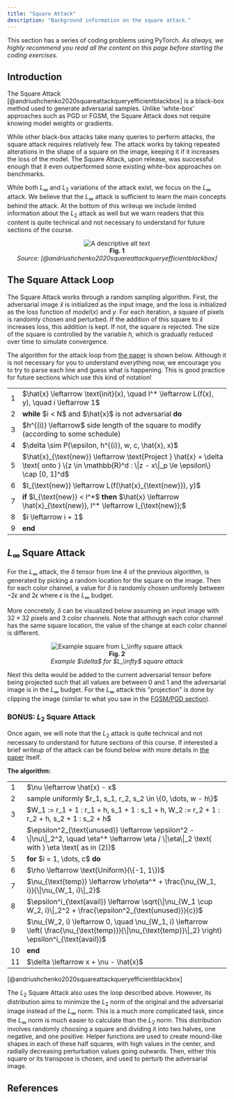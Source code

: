 ```yaml
---
title: "Square Attack"
description: "Background information on the square attack."
---
```


This section has a series of coding problems using PyTorch. _As always, we highly recommend you read
all the content on this page before starting the coding exercises._

<ExerciseButtons
  githubUrl="https://github.com/zroe1/xlab-ai-security/blob/main/working/adversarial_basics/square/square.ipynb"
  colabUrl="https://colab.research.google.com/github/zroe1/xlab-ai-security/blob/main/working/adversarial_basics/square/square.ipynb"
/>

## Introduction

The Square Attack [@andriushchenko2020squareattackqueryefficientblackbox] is a black-box method used to generate adversarial samples. Unlike 'white-box' approaches such as PGD or FGSM, the Square Attack does not require knowing model weights or gradients.

While other black-box attacks take many queries to perform attacks, the square attack requires relatively few. The attack works by taking repeated alterations in the shape of a square on the image, keeping it if it increases the loss of the model. The Square Attack, upon release, was successful enough that it even outperformed some existing white-box approaches on benchmarks.

While both $L_\infty$ and $L_2$ variations of the attack exist, we focus on the $L_\infty$ attack. We believe that the $L_\infty$ attack is sufficient to learn the main concepts behind the attack. At the bottom of this writeup we include limited information about the $L_2$ attack as well but we warn readers that this content is quite technical and not necessary to understand for future sections of the course.

<p align="center">
  <img
    src="/images/square_attack.png"
    alt="A descriptive alt text"
    style={{ maxWidth: "100%", height: "auto" }}
  />
  <br />
  <b>Fig. 1</b>
  <br />
  <em>Source: [@andriushchenko2020squareattackqueryefficientblackbox]</em>
</p>

## The Square Attack Loop

The Square Attack works through a random sampling algorithm. First, the adversarial image $\hat{x}$ is initialized as the input image, and the loss is initialized as the loss function of $model(x)$ and $y$. For each iteration, a square of pixels is randomly chosen and perturbed. If the addition of this square to $\hat{x}$ increases loss, this addition is kept. If not, the square is rejected. The size of the square is controlled by the variable $h$, which is gradually reduced over time to simulate convergence.

The algorithm for the attack loop from [the paper](https://arxiv.org/pdf/1912.00049) is shown below. Although it is not necessary for you to understand everything now, we encourage you to try to parse each line and guess what is happening. This is good practice for future sections which use this kind of notation!

<table align='center'>
  <tbody>
    <tr>
      <td style={{verticalAlign: "top", textAlign: "right", paddingRight: "1em", userSelect: "none"}}>1</td>
      <td>$\hat{x} \leftarrow \text{init}(x), \quad l^* \leftarrow L(f(x), y), \quad i \leftarrow 1$</td>
    </tr>
    <tr>
      <td style={{verticalAlign: "top", textAlign: "right", paddingRight: "1em", userSelect: "none"}}>2</td>
      <td><b>while</b> $i < N$ and $\hat{x}$ is not adversarial <b>do</b></td>
    </tr>
    <tr>
      <td style={{verticalAlign: "top", textAlign: "right", paddingRight: "1em", userSelect: "none"}}>3</td>
      <td style={{paddingLeft: "2em"}}>$h^{(i)} \leftarrow$ side length of the square to modify (according to some schedule)</td>
    </tr>
    <tr>
      <td style={{verticalAlign: "top", textAlign: "right", paddingRight: "1em", userSelect: "none"}}>4</td>
      <td style={{paddingLeft: "2em"}}>$\delta \sim P(\epsilon, h^{(i)}, w, c, \hat{x}, x)$</td>
    </tr>
    <tr>
      <td style={{verticalAlign: "top", textAlign: "right", paddingRight: "1em", userSelect: "none"}}>5</td>
      <td style={{paddingLeft: "2em"}}>$\hat{x}_{\text{new}} \leftarrow \text{Project } \hat{x} + \delta \text{ onto } \{z \in \mathbb{R}^d : \|z - x\|_p \le \epsilon\} \cap [0, 1]^d$</td>
    </tr>
    <tr>
      <td style={{verticalAlign: "top", textAlign: "right", paddingRight: "1em", userSelect: "none"}}>6</td>
      <td style={{paddingLeft: "2em"}}>$l_{\text{new}} \leftarrow L(f(\hat{x}_{\text{new}}), y)$</td>
    </tr>
    <tr>
      <td style={{verticalAlign: "top", textAlign: "right", paddingRight: "1em", userSelect: "none"}}>7</td>
      <td style={{paddingLeft: "2em"}}><b>if</b> $l_{\text{new}} < l^*$ <b>then</b> $\hat{x} \leftarrow \hat{x}_{\text{new}}, l^* \leftarrow l_{\text{new}};$</td>
    </tr>
    <tr>
      <td style={{verticalAlign: "top", textAlign: "right", paddingRight: "1em", userSelect: "none"}}>8</td>
      <td style={{paddingLeft: "2em"}}>$i \leftarrow i + 1$</td>
    </tr>
    <tr>
      <td style={{verticalAlign: "top", textAlign: "right", paddingRight: "1em", userSelect: "none"}}>9</td>
      <td><b>end</b></td>
    </tr>
  </tbody>
</table>

## $L_\infty$ Square Attack

For the $L_\infty$ attack, the $\delta$ tensor from line 4 of the previous algorithm, is generated by picking a random location for the square on the image. Then for each color channel, a value for $\delta$ is randomly chosen uniformly between $-2\epsilon$ and $2 \epsilon$ where $\epsilon$ is the $L_\infty$ budget.

More concretely, $\delta$ can be visualized below assuming an input image with $32 \times 32$ pixels and 3 color channels. Note that although each color channel has the same square location, the value of the change at each color channel is different.

<p align="center">
  <img
    src="/square/example_square.png"
    alt="Example square from L_\infty square attack"
    style={{ maxWidth: "100%", height: "auto" }}
  />
  <br />
  <b>Fig. 2</b>
  <br />
  <em>Example $\delta$ for $L_\infty$ square attack</em>
</p>

Next this delta would be added to the current adversarial tensor before being projected such that all values are between 0 and 1 and the adversarial image is in the $L_\infty$ budget. For the $L_\infty$ attack this "projection" is done by clipping the image (similar to what you saw in the [FGSM/PGD section](https://xlabaisecurity.com/adversarial/adversarialimages/)).

### BONUS: $L_2$ Square Attack

Once again, we will note that the $L_2$ attack is quite technical and not necessary to understand for future sections of this course. If interested a brief writeup of the attack can be found below with more details in [the paper](https://arxiv.org/pdf/1912.00049) itself.

<Dropdown title="Understanding the $L_2$ Square Attack">

**The algorithm:**

<table align='center'>
  <tbody>
    <tr>
      <td style={{verticalAlign: "top", textAlign: "right", paddingRight: "1em", userSelect: "none"}}>1</td>
      <td>$\nu \leftarrow \hat{x} - x$</td>
    </tr>
    <tr>
      <td style={{verticalAlign: "top", textAlign: "right", paddingRight: "1em", userSelect: "none"}}>2</td>
      <td>sample uniformly $r_1, s_1, r_2, s_2 \in \{0, \dots, w - h\}$</td>
    </tr>
    <tr>
      <td style={{verticalAlign: "top", textAlign: "right", paddingRight: "1em", userSelect: "none"}}>3</td>
      <td>$W_1 := r_1 + 1 : r_1 + h, s_1 + 1 : s_1 + h, W_2 := r_2 + 1 : r_2 + h, s_2 + 1 : s_2 + h$</td>
    </tr>
    <tr>
      <td style={{verticalAlign: "top", textAlign: "right", paddingRight: "1em", userSelect: "none"}}>4</td>
      <td>$\epsilon^2_{\text{unused}} \leftarrow \epsilon^2 - \|\nu\|_2^2, \quad \eta^* \leftarrow \eta / \|\eta\|_2 \text{ with } \eta \text{ as in (2)}$</td>
    </tr>
    <tr>
      <td style={{verticalAlign: "top", textAlign: "right", paddingRight: "1em", userSelect: "none"}}>5</td>
      <td><b>for</b> $i = 1, \dots, c$ <b>do</b></td>
    </tr>
    <tr>
      <td style={{verticalAlign: "top", textAlign: "right", paddingRight: "1em", userSelect: "none"}}>6</td>
      <td style={{paddingLeft: "2em"}}>$\rho \leftarrow \text{Uniform}(\{-1, 1\})$</td>
    </tr>
    <tr>
      <td style={{verticalAlign: "top", textAlign: "right", paddingRight: "1em", userSelect: "none"}}>7</td>
      <td style={{paddingLeft: "2em"}}>$\nu_{\text{temp}} \leftarrow \rho\eta^* + \frac{\nu_{W_1, i}}{\|\nu_{W_1, i}\|_2}$</td>
    </tr>
    <tr>
      <td style={{verticalAlign: "top", textAlign: "right", paddingRight: "1em", userSelect: "none"}}>8</td>
      <td style={{paddingLeft: "2em"}}>$\epsilon^i_{\text{avail}} \leftarrow \sqrt{\|\nu_{W_1 \cup W_2, i}\|_2^2 + \frac{\epsilon^2_{\text{unused}}}{c}}$</td>
    </tr>
    <tr>
      <td style={{verticalAlign: "top", textAlign: "right", paddingRight: "1em", userSelect: "none"}}>9</td>
      <td style={{paddingLeft: "2em"}}>$\nu_{W_2, i} \leftarrow 0, \quad \nu_{W_1, i} \leftarrow \left( \frac{\nu_{\text{temp}}}{\|\nu_{\text{temp}}\|_2} \right) \epsilon^i_{\text{avail}}$</td>
    </tr>
    <tr>
      <td style={{verticalAlign: "top", textAlign: "right", paddingRight: "1em", userSelect: "none"}}>10</td>
      <td><b>end</b></td>
    </tr>
    <tr>
      <td style={{verticalAlign: "top", textAlign: "right", paddingRight: "1em", userSelect: "none"}}>11</td>
      <td>$\delta \leftarrow x + \nu - \hat{x}$</td>
    </tr>
  </tbody>
</table>

[@andriushchenko2020squareattackqueryefficientblackbox]

The $L_2$ Square Attack also uses the loop described above. However, its distribution aims to minimize the $L_2$ norm of the original and the adversarial image instead of the $L_\infty$ norm. This is a much more complicated task, since the $L_\infty$ norm is much easier to calculate than the $L_2$ norm. This distribution involves randomly choosing a square and dividing it into two halves, one negative, and one positive. Helper functions are used to create mound-like shapes in each of these half squares, with high values in the center, and radially decreasing perturbation values going outwards. Then, either this square or its transpose is chosen, and used to perturb the adversarial image.

</Dropdown>

<FeedbackButton />

<NextPageButton />

## References
